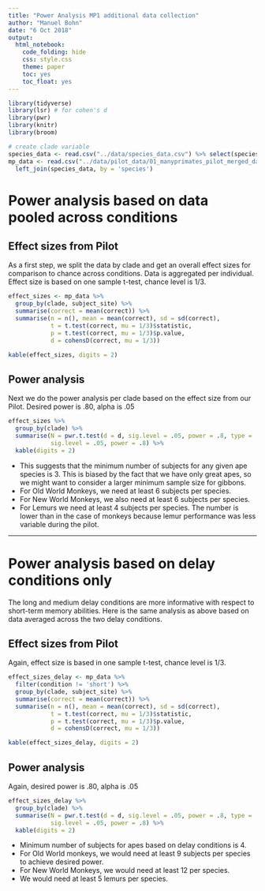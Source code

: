 ```yaml
---
title: "Power Analysis MP1 additional data collection"
author: "Manuel Bohn"
date: "6 Oct 2018"
output:
  html_notebook:
    code_folding: hide
    css: style.css
    theme: paper
    toc: yes
    toc_float: yes
---
```


```r
library(tidyverse)
library(lsr) # for cohen's d
library(pwr)
library(knitr)
library(broom)
```

```r
# create clade variable
species_data <- read.csv("../data/species_data.csv") %>% select(species, clade)
mp_data <- read.csv("../data/pilot_data/01_manyprimates_pilot_merged_data.csv") %>%
  left_join(species_data, by = 'species')
```

# Power analysis based on data pooled across conditions

## Effect sizes from Pilot

As a first step, we split the data by clade and get an overall effect sizes for comparison to chance across conditions. Data is aggregated per individual. Effect size is based on one sample t-test, chance level is 1/3.

```r
effect_sizes <- mp_data %>%
  group_by(clade, subject_site) %>%
  summarise(correct = mean(correct)) %>%
  summarise(n = n(), mean = mean(correct), sd = sd(correct),
            t = t.test(correct, mu = 1/3)$statistic,
            p = t.test(correct, mu = 1/3)$p.value,
            d = cohensD(correct, mu = 1/3))

kable(effect_sizes, digits = 2)
```

## Power analysis 

Next we do the power analysis per clade based on the effect size from our Pilot. Desired power is .80, alpha is .05

```r
effect_sizes %>%
  group_by(clade) %>%
  summarise(N = pwr.t.test(d = d, sig.level = .05, power = .8, type = 'one')$n,
            sig.level = .05, power = .8) %>%
  kable(digits = 2)
```

- This suggests that the minimum number of subjects for any given ape species is 3. This is biased by the fact that we have only great apes, so we might want to consider a larger minimum sample size for gibbons.
- For Old World Monkeys, we need at least 6 subjects per species. 
- For New World Monkeys, we also need at least 6 subjects per species. 
- For Lemurs we need at least 4 subjects per species. The number is lower than in the case of monkeys because lemur performance was less variable during the pilot. 

***

# Power analysis based on delay conditions only

The long and medium delay conditions are more informative with respect to short-term memory abilities. Here is the same analysis as above based on data averaged across the two delay conditions.

## Effect sizes from Pilot

Again, effect size is based in one sample t-test, chance level is 1/3.

```r
effect_sizes_delay <- mp_data %>%
  filter(condition != 'short') %>%
  group_by(clade, subject_site) %>%
  summarise(correct = mean(correct)) %>%
  summarise(n = n(), mean = mean(correct), sd = sd(correct),
            t = t.test(correct, mu = 1/3)$statistic,
            p = t.test(correct, mu = 1/3)$p.value,
            d = cohensD(correct, mu = 1/3))

kable(effect_sizes_delay, digits = 2)
```

## Power analysis 

Again, desired power is .80, alpha is .05

```r
effect_sizes_delay %>%
  group_by(clade) %>%
  summarise(N = pwr.t.test(d = d, sig.level = .05, power = .8, type = 'one')$n,
            sig.level = .05, power = .8) %>%
  kable(digits = 2)
```

- Minimum number of subjects for apes based on delay conditions is 4.
- For Old World monkeys, we would need at least 9 subjects per species to achieve desired power. 
- For New World Monkeys, we would need at least 12 per species. 
- We would need at least 5 lemurs per species. 



